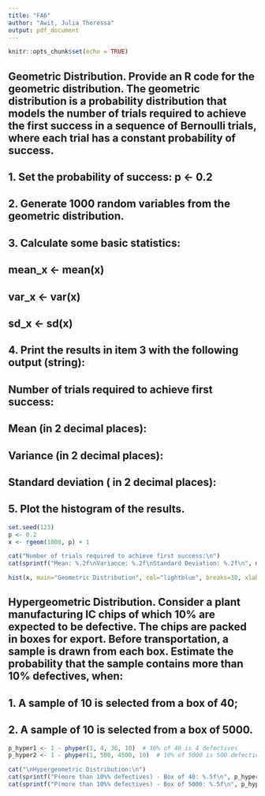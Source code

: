 ---
title: "FA6"
author: "Awit, Julia Theressa"
output: pdf_document
---

```{r setup, include=FALSE}
knitr::opts_chunk$set(echo = TRUE)
```

## Geometric Distribution. Provide an R code for the geometric distribution. The geometric distribution is a probability distribution that models the number of trials required to achieve the first success in a sequence of Bernoulli trials, where each trial has a constant probability of success.

## 1. Set the probability of success:  p <- 0.2

## 2. Generate 1000 random variables from the geometric distribution.

## 3. Calculate some basic statistics:

## mean_x <- mean(x)

## var_x <- var(x)

## sd_x <- sd(x)

## 4. Print the results in item 3 with the following output (string): 

## Number of trials required to achieve first success:

## Mean (in 2 decimal places):

## Variance (in 2 decimal places):

## Standard deviation ( in 2 decimal places):

## 5. Plot the histogram of the results.

```{r}
set.seed(123)
p <- 0.2
x <- rgeom(1000, p) + 1

cat("Number of trials required to achieve first success:\n")
cat(sprintf("Mean: %.2f\nVariance: %.2f\nStandard Deviation: %.2f\n", mean(x), var(x), sd(x)))

hist(x, main="Geometric Distribution", col="lightblue", breaks=30, xlab="Trials")
```

## Hypergeometric Distribution. Consider a plant manufacturing IC chips of which 10% are expected to be defective. The chips are packed in boxes for export. Before transportation, a sample is drawn from each box. Estimate the probability that the sample contains more than 10% defectives, when:

## 1. A sample of 10 is selected from a box of 40;
## 2. A sample of 10 is selected from a box of 5000.

```{r}
p_hyper1 <- 1 - phyper(1, 4, 36, 10)  # 10% of 40 is 4 defectives
p_hyper2 <- 1 - phyper(1, 500, 4500, 10)  # 10% of 5000 is 500 defectives

cat("\nHypergeometric Distribution:\n")
cat(sprintf("P(more than 10%% defectives) - Box of 40: %.5f\n", p_hyper1))
cat(sprintf("P(more than 10%% defectives) - Box of 5000: %.5f\n", p_hyper2))
```
